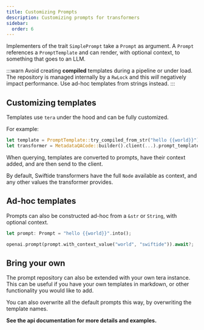 ```yaml
---
title: Customizing Prompts
description: Customizing prompts for transformers
sidebar:
  order: 6
---
```


Implementers of the trait `SimplePrompt` take a `Prompt` as argument. A `Prompt` references a `PromptTemplate` and can render, with optional context, to something that goes to an LLM.

:::warn
Avoid creating **compiled** templates during a pipeline or under load. The repository is managed internally by a `RwLock` and this _will_ negatively impact performance. Use ad-hoc templates
from strings instead.
:::

## Customizing templates

Templates use `tera` under the hood and can be fully customized.

For example:

```rust
let template = PromptTemplate::try_compiled_from_str("hello {{world}}").await?;
let transformer = MetadataQACode::builder().client(...).prompt_template(template).build()?;
```

When querying, templates are converted to prompts, have their context added, and are then send to the client.

By default, Swiftide transformers have the full `Node` available as context, and any other values the transformer provides.

## Ad-hoc templates

Prompts can also be constructed ad-hoc from a `&str` or `String`, with optional context.

```rust
let prompt: Prompt = "hello {{world}}".into();

openai.prompt(prompt.with_context_value("world", "swiftide")).await?;

```

## Bring your own

The prompt repository can also be extended with your own tera instance. This can be useful if you have your own templates
in markdown, or other functionality you would like to add.

You can also overwrite all the default prompts this way, by overwriting the template names.

**See the api documentation for more details and examples.**
